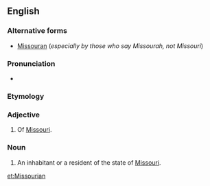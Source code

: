 ==English==

===Alternative forms===
* [[Missouran]] (''especially by those who say Missourah, not Missouri'')

===Pronunciation===
* {{IPA|/mɪˈzʊɹiən/}}

===Etymology===
{{suffix|Missouri|an}}

===Adjective===
{{en-adj}}

# Of [[Missouri]].

===Noun===
{{en-noun}}

# An inhabitant or a resident of the state of [[Missouri]].

[[et:Missourian]]